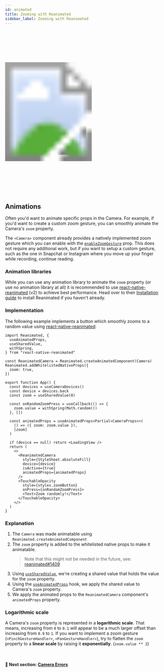 ```yaml
---
id: animated
title: Zooming with Reanimated
sidebar_label: Zooming with Reanimated
---
```



<div>
  <svg xmlns="http://www.w3.org/2000/svg" width="283" height="535" style={{ float: 'right' }}>
    <image href={useBaseUrl("img/demo.gif")} x="18" y="33" width="247" height="469"  />
    <image href={useBaseUrl("img/frame.png")} width="283" height="535" />
  </svg>
</div>

## Animations

Often you'd want to animate specific props in the Camera. For example, if you'd want to create a custom zoom gesture, you can smoothly animate the Camera's `zoom` property.

The `<Camera>` component already provides a natively implemented zoom gesture which you can enable with the [`enableZoomGesture`](/docs/api/interfaces/cameraprops.cameraprops-1#enablezoomgesture) prop. This does not require any additional work, but if you want to setup a custom gesture, such as the one in Snapchat or Instagram where you move up your finger while recording, continue reading.

### Animation libraries

While you can use any animation library to animate the `zoom` property (or use no animation library at all) it is recommended to use [react-native-reanimated](https://github.com/software-mansion/react-native-reanimated) (v2) to achieve best performance. Head over to their [Installation guide](https://docs.swmansion.com/react-native-reanimated/docs/installation) to install Reanimated if you haven't already.

### Implementation

The following example implements a button which smoothly zooms to a random value using [react-native-reanimated](https://github.com/software-mansion/react-native-reanimated):

```tsx
import Reanimated, {
  useAnimatedProps,
  useSharedValue,
  withSpring,
} from "react-native-reanimated"

const ReanimatedCamera = Reanimated.createAnimatedComponent(Camera)
Reanimated.addWhitelistedNativeProps({
  zoom: true,
})

export function App() {
  const devices = useCameraDevices()
  const device = devices.back
  const zoom = useSharedValue(0)

  const onRandomZoomPress = useCallback(() => {
    zoom.value = withSpring(Math.random())
  }, [])

  const animatedProps = useAnimatedProps<Partial<CameraProps>>(
    () => ({ zoom: zoom.value }),
    [zoom]
  )

  if (device == null) return <LoadingView />
  return (
    <>
      <ReanimatedCamera
        style={StyleSheet.absoluteFill}
        device={device}
        isActive={true}
        animatedProps={animatedProps}
      />
      <TouchableOpacity
        style={styles.zoomButton}
        onPress={onRandomZoomPress}>
        <Text>Zoom randomly!</Text>
      </TouchableOpacity>
    </>
  )
}
```

### Explanation

1. The `Camera` was made animatable using `Reanimated.createAnimatedComponent`
2. The `zoom` property is added to the whitelisted native props to make it animatable.
    > Note that this might not be needed in the future, see: [reanimated#1409](https://github.com/software-mansion/react-native-reanimated/pull/1409)
3. Using [`useSharedValue`](https://docs.swmansion.com/react-native-reanimated/docs/api/useSharedValue), we're creating a shared value that holds the value for the `zoom` property.
4. Using the [`useAnimatedProps`](https://docs.swmansion.com/react-native-reanimated/docs/api/useAnimatedProps) hook, we apply the shared value to Camera's `zoom` property.
5. We apply the animated props to the `ReanimatedCamera` component's `animatedProps` property.

### Logarithmic scale

A Camera's `zoom` property is represented in a **logarithmic scale**. That means, increasing from `0` to `0.1` will appear to be a much larger offset than increasing from `0.9` to `1`. If you want to implement a zoom gesture (`<PinchGestureHandler>`, `<PanGestureHandler>`), try to flatten the `zoom` property to a **linear scale** by raising it **exponentially**. (`zoom.value ** 2`)

<br />

#### 🚀 Next section: [Camera Errors](errors)

